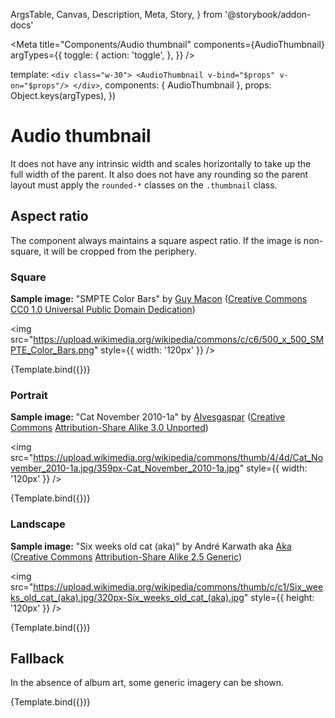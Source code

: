   ArgsTable,
  Canvas,
  Description,
  Meta,
  Story,
} from '@storybook/addon-docs'


<Meta
  title="Components/Audio thumbnail"
  components={AudioThumbnail}
  argTypes={{
    toggle: {
      action: 'toggle',
    },
  }}
/>

  template: `
    <div class="w-30">
      <AudioThumbnail v-bind="$props" v-on="$props"/>
    </div>
  `,
  components: { AudioThumbnail },
  props: Object.keys(argTypes),
})

# Audio thumbnail

<Description of={AudioThumbnail} />

<ArgsTable of={AudioThumbnail} />

It does not have any intrinsic width and scales horizontally to take up the full
width of the parent. It also does not have any rounding so the parent layout
must apply the `rounded-*` classes on the `.thumbnail` class.

## Aspect ratio

The component always maintains a square aspect ratio. If the image is
non-square, it will be cropped from the periphery.

### Square

**Sample image:** "SMPTE Color Bars" by
[Guy Macon](https://commons.wikimedia.org/wiki/User:Guy_Macon)
([Creative Commons](https://en.wikipedia.org/wiki/en:Creative_Commons)
[CC0 1.0 Universal Public Domain Dedication](https://creativecommons.org/publicdomain/zero/1.0/deed.en))

<img
  src="https://upload.wikimedia.org/wikipedia/commons/c/c6/500_x_500_SMPTE_Color_Bars.png"
  style={{ width: '120px' }}
/>

<Canvas>
  <Story
    name="Square"
    args={{
      audio: {
        title: 'SMPTE Color Bars',
        creator: 'Guy Macon',
        thumbnail:
          'https://upload.wikimedia.org/wikipedia/commons/c/c6/500_x_500_SMPTE_Color_Bars.png',
      },
    }}
  >
    {Template.bind({})}
  </Story>
</Canvas>

### Portrait

**Sample image:** "Cat November 2010-1a" by
[Alvesgaspar](https://commons.wikimedia.org/wiki/User:Alvesgaspar)
([Creative Commons](https://en.wikipedia.org/wiki/en:Creative_Commons)
[Attribution-Share Alike 3.0 Unported](https://creativecommons.org/licenses/by-sa/3.0/deed.en))

<img
  src="https://upload.wikimedia.org/wikipedia/commons/thumb/4/4d/Cat_November_2010-1a.jpg/359px-Cat_November_2010-1a.jpg"
  style={{ width: '120px' }}
/>

<Canvas>
  <Story
    name="Portrait"
    args={{
      audio: {
        title: 'Cat November 2010-1a',
        creator: 'Alvesgaspar',
        thumbnail:
          'https://upload.wikimedia.org/wikipedia/commons/thumb/4/4d/Cat_November_2010-1a.jpg/359px-Cat_November_2010-1a.jpg',
      },
    }}
  >
    {Template.bind({})}
  </Story>
</Canvas>

### Landscape

**Sample image:** "Six weeks old cat (aka)" by
André Karwath aka [Aka](https://commons.wikimedia.org/wiki/User:Aka)
([Creative Commons](https://en.wikipedia.org/wiki/en:Creative_Commons)
[Attribution-Share Alike 2.5 Generic](https://creativecommons.org/licenses/by-sa/2.5/deed.en))

<img
  src="https://upload.wikimedia.org/wikipedia/commons/thumb/c/c1/Six_weeks_old_cat_(aka).jpg/320px-Six_weeks_old_cat_(aka).jpg"
  style={{ height: '120px' }}
/>

<Canvas>
  <Story
    name="Landscape"
    args={{
      audio: {
        title: 'Six weeks old cat (aka)',
        creator: 'André Karwath aka Aka',
        thumbnail:
          'https://upload.wikimedia.org/wikipedia/commons/thumb/c/c1/Six_weeks_old_cat_(aka).jpg/320px-Six_weeks_old_cat_(aka).jpg',
      },
    }}
  >
    {Template.bind({})}
  </Story>
</Canvas>

## Fallback

In the absence of album art, some generic imagery can be shown.

<Canvas>
  <Story
    name="Fallback"
    args={{
      audio: {
        title: 'Null',
        creator: 'Undefined',
      },
    }}
  >
    {Template.bind({})}
  </Story>
</Canvas>
